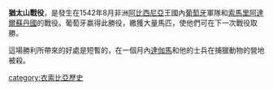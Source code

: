 {{unreferenced|time=2015-07-18T01:23:19+00:00}}
'''猶太山戰役'''，是發生在1542年8月非洲[[阿比西尼亞|阿比西尼亞]]王國內[[葡萄牙|葡萄牙]]軍隊和[[索馬里|索馬里]][[阿達爾蘇丹國|阿達爾蘇丹國]]的戰役。葡萄牙嬴得此勝役，繳獲大量馬匹，使他們可在下一次戰役取勝。

這場勝利所帶來的好處是短暫的，在一個月內[[達伽馬|達伽馬]]和他的士兵在捕獵動物的營地被殺。

[[category:衣索比亞歷史|category:衣索比亞歷史]]